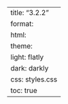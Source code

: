 ---
title: "3.2.2"
format:
    html:
        theme:
            light: flatly
            dark: darkly
        css: styles.css
        toc: true
---